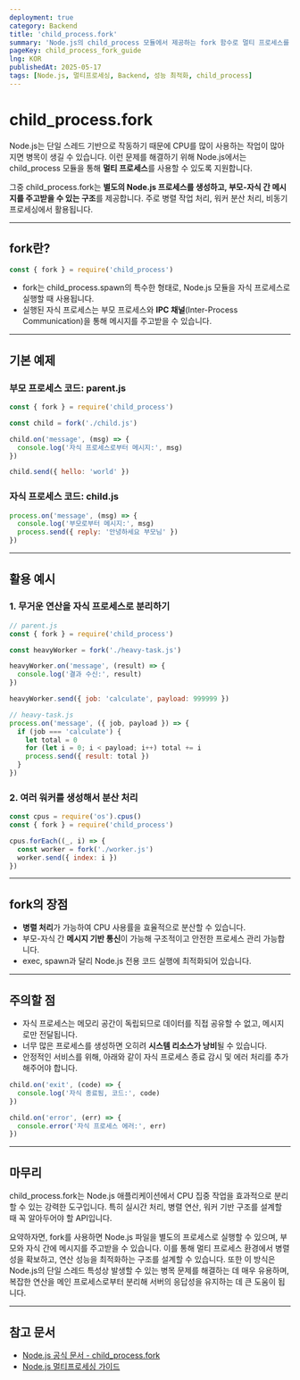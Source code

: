 ```yaml
---
deployment: true
category: Backend
title: 'child_process.fork'
summary: 'Node.js의 child_process 모듈에서 제공하는 fork 함수로 멀티 프로세스를 생성하고 메시지를 주고받는 방법을 배워봅니다.'
pageKey: child_process_fork_guide
lng: KOR
publishedAt: 2025-05-17
tags: [Node.js, 멀티프로세싱, Backend, 성능 최적화, child_process]
---
```


# child_process.fork

Node.js는 단일 스레드 기반으로 작동하기 때문에 CPU를 많이 사용하는 작업이 많아지면 병목이 생길 수 있습니다. 이런 문제를 해결하기 위해 Node.js에서는 <codeline>child_process</codeline> 모듈을 통해 **멀티 프로세스**를 사용할 수 있도록 지원합니다.



그중 <codeline>child_process.fork</codeline>는 **별도의 Node.js 프로세스를 생성하고, 부모-자식 간 메시지를 주고받을 수 있는 구조**를 제공합니다. 주로 병렬 작업 처리, 워커 분산 처리, 비동기 프로세싱에서 활용됩니다.

---

## fork란?

```javascript title="child_process-fork" showLineNumbers
const { fork } = require('child_process')
```

- <codeline>fork</codeline>는 <codeline>child_process.spawn</codeline>의 특수한 형태로,
  Node.js 모듈을 자식 프로세스로 실행할 때 사용됩니다.
- 실행된 자식 프로세스는 부모 프로세스와 **IPC 채널**(Inter-Process Communication)을 통해 메시지를 주고받을 수 있습니다.

---

## 기본 예제

### 부모 프로세스 코드: parent.js

```javascript title="child_process-fork" showLineNumbers
const { fork } = require('child_process')

const child = fork('./child.js')

child.on('message', (msg) => {
  console.log('자식 프로세스로부터 메시지:', msg)
})

child.send({ hello: 'world' })
```

### 자식 프로세스 코드: child.js

```javascript title="child_process-fork" showLineNumbers
process.on('message', (msg) => {
  console.log('부모로부터 메시지:', msg)
  process.send({ reply: '안녕하세요 부모님' })
})
```

---

## 활용 예시

### 1. 무거운 연산을 자식 프로세스로 분리하기

```javascript title="child_process-fork" showLineNumbers
// parent.js
const { fork } = require('child_process')

const heavyWorker = fork('./heavy-task.js')

heavyWorker.on('message', (result) => {
  console.log('결과 수신:', result)
})

heavyWorker.send({ job: 'calculate', payload: 999999 })
```

```javascript title="child_process-fork" showLineNumbers
// heavy-task.js
process.on('message', ({ job, payload }) => {
  if (job === 'calculate') {
    let total = 0
    for (let i = 0; i < payload; i++) total += i
    process.send({ result: total })
  }
})
```

### 2. 여러 워커를 생성해서 분산 처리

```javascript title="child_process-fork" showLineNumbers
const cpus = require('os').cpus()
const { fork } = require('child_process')

cpus.forEach((_, i) => {
  const worker = fork('./worker.js')
  worker.send({ index: i })
})
```

---

## fork의 장점

- **병렬 처리**가 가능하여 CPU 사용률을 효율적으로 분산할 수 있습니다.
- 부모-자식 간 **메시지 기반 통신**이 가능해 구조적이고 안전한 프로세스 관리 가능합니다.
- <codeline>exec</codeline>, <codeline>spawn</codeline>과 달리 Node.js 전용 코드
  실행에 최적화되어 있습니다.

---

## 주의할 점

- 자식 프로세스는 메모리 공간이 독립되므로 데이터를 직접 공유할 수 없고, 메시지로만 전달됩니다.
- 너무 많은 프로세스를 생성하면 오히려 **시스템 리소스가 낭비**될 수 있습니다.
- 안정적인 서비스를 위해, 아래와 같이 자식 프로세스 종료 감시 및 에러 처리를 추가해주어야 합니다.

```javascript title="child_process-fork" showLineNumbers
child.on('exit', (code) => {
  console.log('자식 종료됨, 코드:', code)
})

child.on('error', (err) => {
  console.error('자식 프로세스 에러:', err)
})
```

---

## 마무리

<codeline>child_process.fork</codeline>는 Node.js 애플리케이션에서 CPU 집중
작업을 효과적으로 분리할 수 있는 강력한 도구입니다. 특히 실시간 처리, 병렬 연산,
워커 기반 구조를 설계할 때 꼭 알아두어야 할 API입니다.



요약하자면, fork를 사용하면 Node.js 파일을 별도의 프로세스로 실행할 수 있으며, 부모와 자식 간에 메시지를 주고받을 수 있습니다. 이를 통해 멀티 프로세스 환경에서 병렬성을 확보하고, 연산 성능을 최적화하는 구조를 설계할 수 있습니다. 또한 이 방식은 Node.js의 단일 스레드 특성상 발생할 수 있는 병목 문제를 해결하는 데 매우 유용하며, 복잡한 연산을 메인 프로세스로부터 분리해 서버의 응답성을 유지하는 데 큰 도움이 됩니다.

---

## 참고 문서

- [Node.js 공식 문서 - child_process.fork](https://nodejs.org/api/child_process.html#child_process_child_process_fork_modulepath_args_options)
- [Node.js 멀티프로세싱 가이드](https://nodejs.org/api/child_process.html)

